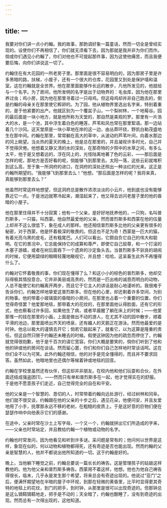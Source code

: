 ```yaml
---
---
---
```

title: 一
---



我要对你们讲一点小约翰。我的故事，那韵调好象一篇童话，然而一切全是曾经实现的。设使你们不再相信了，你们就无须看下去，因为那就是我并非为你们而作。倘或你们遇见小约翰了，你们对他也不可提起那件事，因为这使他痛苦，而且我便要后悔，向你们讲说这一切了。

约翰住在有大花园的一所老房子里。那里面是很不容易明白的，因为那房子里是许多黑暗的路，扶梯，小屋子，还有一个很大的仓库，花园里又到处是保护墙和温室。这在约翰就是全世界。他在那里面能够作长远的散步，凡他所发见的，他就给与一个名字。为了房间，他所发明的名字是出于动物界的：毛虫库，因为他在那里养过虫；鸡小房，因为他在那里寻着过一只母鸡。但这母鸡却并非自己跑去的，倒是约翰的母亲关在那里使它孵卵的。为了园，他从植物界里选出名字来，特别着重的，是于他紧要的出产。他就区别为一个覆盆子山，一个梨树林，一个地莓谷。园的最后面是一块小地方，就是他所称为天堂的，那自然是美观的罗。那里有一片浩大的水，是一个池，其中浮生着白色的睡莲，芦苇和风也常在那里絮语。那一边站着几个沙冈。这天堂原是一块小草地在岸的这一边，由丛莽环绕，野凯白勒茂盛地生在那中间。约翰在那里，常常躺在高大的草中，从波动的芦苇叶间，向着水那边的冈上眺望。当炎热的夏天的晚上，他是总在那里的，并且凝视许多时光，自己并不觉得厌倦。他想着又静又清的水的深处，在那奇特的夕照中的水草之间，有多么太平，他于是又想着远的，浮在冈上的，光怪陆离地著了色的云彩，——那后面是怎样的呢，那地方是否好看的呢，倘能够飞到那里去。太阳一落，这些云彩就堆积到这么高，至于象一所洞府的进口，在洞府的深处还照出一种淡红的光来。这正是约翰所期望的。“我能够飞到那里去么！”他想。“那后面是怎样的呢？我将来真，真能够到那里去么？”

他虽然时常这样地想望，但这洞府总是散作浓浓淡淡的小云片，他到底也没有能够靠近它一点。于是池边就寒冷起来，潮湿起来了，他又得去访问老屋子里的他的昏暗的小屋子。

他在那里住得并不十分寂寞；他有一个父亲，是好好地抚养他的，一只狗，名叫普烈斯多，一只猫，叫西蒙。他自然最爱他的父亲，然而普烈斯多和西蒙在他的估量上却并不这么很低下，象在成人的那样。他还相信普烈斯多比他的父亲更有很多的秘密，对于西蒙，他是怀着极深的敬畏的。但这也不足为奇！西蒙是一匹大的猫，有着光亮乌黑的皮毛，还有粗尾巴。人们可以看出，它颇自负它自己的伟大和聪明。在它的景况中，它总能保持它的成算和尊严，即使它自己屈尊，和一个打滚的木塞子游嬉，或者在树后面吞下一个遗弃的沙定鱼头去。当普烈斯多不驯良的胡闹的时候，它便用碧绿的眼睛轻蔑地瞋视它，并且想：哈哈，这呆畜生此外不再懂得什么了。

约翰对它怀着敬畏的事，你们现在懂得了么？和这小小的棕色的普烈斯多，他却交际得极其情投意合。它并非美丽或高贵的，然而是一匹出格的诚恳而明白的动物，人总不能使它和约翰离开两步，而且它于它主人的讲话是耐心地谨听的。我很难于告诉你们，约翰怎样地挚爱这普烈斯多。但在他的心里，却还剩着许多空间，为别的物事。他的带着小玻璃窗的昏暗的小房间，在那里也占着一个重要的位置，你们觉得奇怪罢？他爱那地毯，那带着大的花纹的，在那里面他认得脸面，还有它的形式，他也察看过许多回，如果他生了病，或者早晨醒了躺在床上的时候；——他爱那惟一的挂在那里的小画，上面是做出不动的游人，在尤其不动的园中散步，顺着平滑的池边，那里面喷出齐天的喷泉，还有媚人的天鹅正在游泳。然而他最爱的是时钟。他总以极大的谨慎去开它；倘若它敲起来了，就看它，以为这算是隆重的责任。但这自然只限于约翰还未睡去的时候。假使这钟因为他的疏忽而停住了，约翰就觉得很抱歉，他于是千百次的请它宽容。你们大概是要笑的，倘你们听到了他和他的钟或他的房间在谈话。然而留心罢，你们和你们自己怎样地时常谈话呵。这在你们全不以为可笑。此外约翰还相信，他的对手是完全懂得的，而且并不要求回答。虽然如此，他暗地里也还偶尔等候着钟或地毯的回音。

约翰在学校里虽然还有伙伴，但这却并非朋友。在校内他和他们玩耍和合伙，在外面还结成强盗团[1]，——然而只有单和普烈斯多在一起，他才觉得实在的舒服。于是他不愿意孩子们走近，自己觉得完全的自在和平安。

他的父亲是一个智慧的、恳切的人，时常带着约翰向远处游行，经过树林和冈阜。他们就不很交谈，约翰跟在他的父亲的十步之后，遇见花朵，他便问安，并且友爱地用了小手，抚摩那永远不移的老树，在粗糙的皮质上。于是这好意的巨物们便在瑟瑟作响中向他表示它们的感谢。

在途中，父亲时常在沙土上写字母，一个又一个，约翰就拼出它们所造成的字来，——父亲也时常站定，并且教给约翰一个植物或动物的名字。

约翰也时常发问，因为他看见和听到许多谜。呆问题是常有的；他问何以世界是这样，象现在似的，何以动物和植物都得死，还有奇迹是否也能出现。然而约翰的父亲是智慧的人，他并不都说出他所知道的一切。这于约翰是好的。

晚上，当他躺下睡觉之前，约翰总要说一篇长长的祷告。这是管理孩子的姑娘这样教他的。他为他父亲和普烈斯多祷告。西蒙用不着这样，他想。他也为他自己祷告得很长，临末，几乎永是发生那个希望，将来总会有奇迹出现的。他说过“亚门”之后，便满怀期望地在半暗的屋子中环视，到那在轻微的黄昏里，比平时显得更其奇特的地毯上的花纹，到门的把手，到时钟，从那里是很可以出现奇迹的。但那钟总是这么镝鞳镝鞳地走，把手是不动的；天全暗了，约翰也酣睡了，没有到奇迹的出现。然而总有一次得出现的，这他知道。